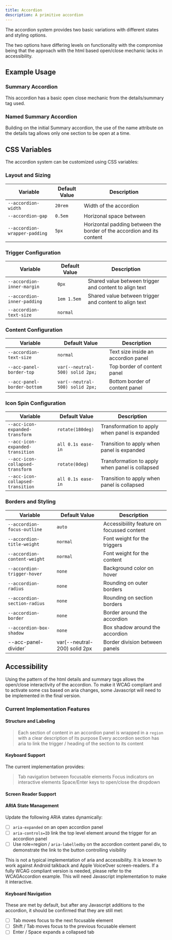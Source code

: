 ```yaml
---
title: Accordion
description: A primitive accordion
---
```



The accordion system provides two basic variations with different states and styling options.

The two options have differing levels on functionality with the compromise being that the approach with the html based open/close mechanic lacks in accessibility.

## Example Usage

### Summary Accordion

This accordion has a basic open close mechanic from the details/summary tag used.

<ShowComponent filePath='./src/components/accordion/SummaryAccordion.html'>
  <SummaryAccordion />
</ShowComponent>

### Named Summary Accordion

Building on the initial Summary accordion, the use of the name attribute on the details tag allows only one section to be open at a time.

<ShowComponent filePath='./src/components/accordion/NamedSummaryAccordion.html'>
  <NamedSummaryAccordion />
</ShowComponent>

## CSS Variables

The accordion system can be customized using CSS variables:

### Layout and Sizing

| Variable                      | Default Value | Description                                                            |
| ----------------------------- | ------------- | ---------------------------------------------------------------------- |
| `--accordion-width`           | `20rem`       | Width of the accordion                                                 |
| `--accordion-gap`             | `0.5em`       | Horizonal space between                                                |
| `--accordion-wrapper-padding` | `5px`         | Horizontal padding between the border of the accordion and its content |

### Trigger Configuration

| Variable                    | Default Value | Description                                            |
| --------------------------- | ------------- | ------------------------------------------------------ |
| `--accordion-inner-margin`  | `0px`         | Shared value between trigger and content to align text |
| `--accordion-inner-padding` | `1em 1.5em`   | Shared value between trigger and content to align text |
| `--accordion-text-size`     | `normal`      |                                                        |

### Content Configuration

| Variable                    | Default Value                   | Description                         |
| --------------------------- | ------------------------------- | ----------------------------------- |
| `--accordion-text-size`     | `normal`                        | Text size inside an accordion panel |
| `--acc-panel-border-top`    | `var(--neutral-500) solid 2px;` | Top border of content panel         |
| `--acc-panel-border-bottom` | `var(--neutral-500) solid 2px;` | Bottom border of content panel      |

### Icon Spin Configuration

| Variable                          | Default Value      | Description                                     |
| --------------------------------- | ------------------ | ----------------------------------------------- |
| `--acc-icon-expanded-transform`   | `rotate(180deg)`   | Transformation to apply when panel is expanded  |
| `--acc-icon-expanded-transition`  | `all 0.1s ease-in` | Transition to apply when panel is expanded      |
| `--acc-icon-collapsed-transform`  | `rotate(0deg)`     | Transformation to apply when panel is collapsed |
| `--acc-icon-collapsed-transition` | `all 0.1s ease-in` | Transition to apply when panel is collapsed     |

### Borders and Styling

| Variable                     | Default Value                | Description                                |
| ---------------------------- | ---------------------------- | ------------------------------------------ |
| `--accordion-focus-outline`  | `auto`                       | Accessibiility feature on focussed content |
| `--accordion-title-weight`   | `normal`                     | Font weight for the triggers               |
| `--accordion-content-weight` | `normal`                     | Font weight for the content                |
| `--accordion-trigger-hover`  | `none`                       | Background color on hover                  |
| `--accordion-radius`         | `none`                       | Rounding on outer borders                  |
| `--accordion-section-radius` | `none`                       | Rounding on section borders                |
| `--accordion-border`         | `none`                       | Border around the accordion                |
| `--accordion-box-shadow`     | `none`                       | Box shadow around the accordion            |
| --acc-panel-divider`         | var(--neutral-200) solid 2px | Border division between panels             |

## Accessibility

Using the pattern of the html details and summary tags allows the open/close interactivity of the accordion. To make it WCAG compliant and to activate some css based on aria changes, some Javascript will need to be implemented in the final version.

### Current Implementation Features

#### Structure and Labeling

> Each section of content in an accordion panel is wrapped in a `region` with a clear description of its purpose
> Every accordion section has aria to link the trigger / heading of the section to its content

#### Keyboard Support

The current implementation provides:

> Tab navigation between focusable elements
> Focus indicators on interactive elements
> Space/Enter keys to open/close the dropdown

#### Screen Reader Support

#### ARIA State Management

Update the following ARIA states dynamically:

- [ ] `aria-expanded` on an open accordion panel
- [ ] `aria-controls=ID` link the top level element around the trigger for an accordion panel
- [ ] Use role=region / `aria-labelledby` on the accordion content panel div, to demonstrate the link to the button controlling visibility

This is not a typical implementation of aria and accessibility. It is known to work against Android talkback and Apple VoiceOver screen-readers. If a fully WCAG compliant version is needed, please refer to the WCAGAccordion example. This will need Javascript implementation to make it interactive.

#### Keyboard Navigation

These are met by default, but after any Javascript additions to the accordion, it should be confirmed that they are still met:

- [ ] Tab moves focus to the next focusable element
- [ ] Shift / Tab moves focus to the previous focusable element
- [ ] Enter / Space expands a collapsed tab
